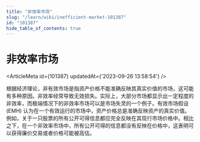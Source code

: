```yaml
---
title: "非效率市场"
slug: "/learn/wiki/inefficient-market-101387"
id: "101387"
hide_table_of_contents: true
---
```



# 非效率市场

<ArticleMeta id={101387} updatedAt={'2023-09-26 13:58:54'} />
<div className='border-solid border-b border-t-0 my-4 border-[var(--ifm-color-gray-300)]' />

根据经济理论，非有效市场是指资产价格不能准确反映其真实价值的市场，这可能有多种原因。非效率经常导致无效损失。实际上，大部分市场都显示出一定程度的非效率，而极端情况下的非效率市场可以是市场失灵的一个例子。有效市场假设 (EMH) 认为在一个有效运行的市场中，资产价格总是准确反映资产的真实价值。例如，关于一只股票的所有公开可得信息都应完全反映在其现行市场价格中。相比之下，在一个非效率市场中，所有公开可得的信息都没有反映在价格中，这表明可以获得廉价交易或者价格可能被高估。
